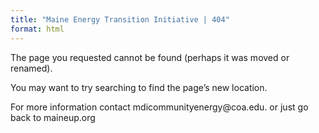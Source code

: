 ```yaml
---
title: "Maine Energy Transition Initiative | 404"
format: html
---
```

The page you requested cannot be found (perhaps it was moved or renamed).

You may want to try searching to find the page's new location.

For more information contact mdicommunityenergy@coa.edu. or just go back to maineup.org